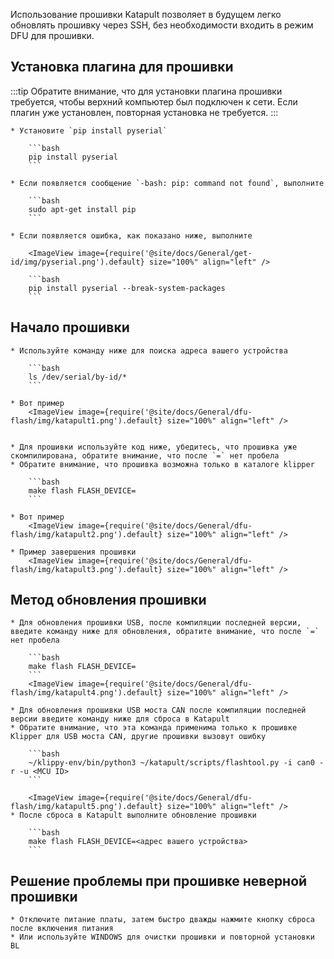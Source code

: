 Использование прошивки Katapult позволяет в будущем легко обновлять прошивку через SSH, без необходимости входить в режим DFU для прошивки.

## Установка плагина для прошивки

:::tip
Обратите внимание, что для установки плагина прошивки требуется, чтобы верхний компьютер был подключен к сети. Если плагин уже установлен, повторная установка не требуется.
:::

    * Установите `pip install pyserial`

        ```bash
        pip install pyserial
        ```

    * Если появляется сообщение `-bash: pip: command not found`, выполните

        ```bash
        sudo apt-get install pip
        ```

    * Если появляется ошибка, как показано ниже, выполните

        <ImageView image={require('@site/docs/General/get-id/img/pyserial.png').default} size="100%" align="left" />

        ```bash
        pip install pyserial --break-system-packages
        ```

## Начало прошивки

    * Используйте команду ниже для поиска адреса вашего устройства

        ```bash
        ls /dev/serial/by-id/*
        ```

    * Вот пример
        <ImageView image={require('@site/docs/General/dfu-flash/img/katapult1.png').default} size="100%" align="left" />


    * Для прошивки используйте код ниже, убедитесь, что прошивка уже скомпилирована, обратите внимание, что после `=` нет пробела
    * Обратите внимание, что прошивка возможна только в каталоге klipper

        ```bash
        make flash FLASH_DEVICE=
        ```

    * Вот пример
        <ImageView image={require('@site/docs/General/dfu-flash/img/katapult2.png').default} size="100%" align="left" />

    * Пример завершения прошивки
        <ImageView image={require('@site/docs/General/dfu-flash/img/katapult3.png').default} size="100%" align="left" />

## Метод обновления прошивки


    * Для обновления прошивки USB, после компиляции последней версии, введите команду ниже для обновления, обратите внимание, что после `=` нет пробела

        ```bash
        make flash FLASH_DEVICE=
        ```
        <ImageView image={require('@site/docs/General/dfu-flash/img/katapult4.png').default} size="100%" align="left" />

    * Для обновления прошивки USB моста CAN после компиляции последней версии введите команду ниже для сброса в Katapult
    * Обратите внимание, что эта команда применима только к прошивке Klipper для USB моста CAN, другие прошивки вызовут ошибку

        ```bash
        ~/klippy-env/bin/python3 ~/katapult/scripts/flashtool.py -i can0 -r -u <MCU ID>
        ```

        <ImageView image={require('@site/docs/General/dfu-flash/img/katapult5.png').default} size="100%" align="left" />
    * После сброса в Katapult выполните обновление прошивки

        ```bash
        make flash FLASH_DEVICE=<адрес вашего устройства>
        ```

## Решение проблемы при прошивке неверной прошивки

    * Отключите питание платы, затем быстро дважды нажмите кнопку сброса после включения питания
    * Или используйте WINDOWS для очистки прошивки и повторной установки BL